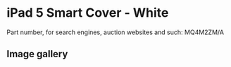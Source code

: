 
# iPad 5 Smart Cover - White

Part number, for search engines, auction websites and such: MQ4M2ZM/A

## Image gallery

<div style={{ width: '100%', maxWidth: '768px' }}>
<GalleryComponent
    images={[
      {
        original: "/everysource/MQ4M2.webp",
        thumbnail: "/everypreview/MQ4M2.webp",
      },
      {
        original: "/everysource/MQ4M2_AV1_GOLD.webp",
        thumbnail: "/everypreview/MQ4M2_AV1_GOLD.webp",
      },
      {
        original: "/everysource/MQ4M2_AV1_SILVER.webp",
        thumbnail: "/everypreview/MQ4M2_AV1_SILVER.webp",
      },
      {
        original: "/everysource/MQ4M2_AV1_SPACE_GRAY.webp",
        thumbnail: "/everypreview/MQ4M2_AV1_SPACE_GRAY.webp",
      }
    ]}
  />
</div>